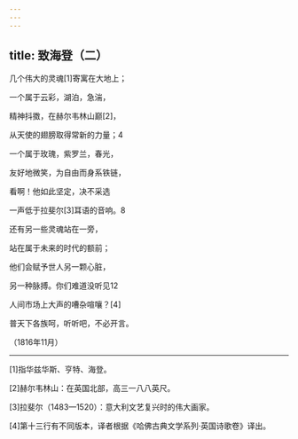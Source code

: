 ```yaml
---
---
---
```

title: 致海登（二）
---




几个伟大的灵魂[1]寄寓在大地上；

一个属于云彩，湖泊，急湍，

精神抖擞，在赫尔韦林山巅[2]，

从天使的翅膀取得常新的力量；4





一个属于玫瑰，紫罗兰，春光，

友好地微笑，为自由而身系铁链，

看啊！他如此坚定，决不采选

一声低于拉斐尔[3]耳语的音响。8





还有另一些灵魂站在一旁，

站在属于未来的时代的额前；

他们会赋予世人另一颗心脏，





另一种脉搏。你们难道没听见12

人间市场上大声的嘈杂喧嚷？[4]

普天下各族呵，听听吧，不必开言。

（1816年11月）



* * *



[1]指华兹华斯、亨特、海登。

[2]赫尔韦林山：在英国北部，高三一八八英尺。

[3]拉斐尔（1483—1520）：意大利文艺复兴时的伟大画家。

[4]第十三行有不同版本，译者根据《哈佛古典文学系列·英国诗歌卷》译出。